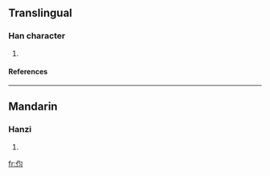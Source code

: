 ==Translingual==
===Han character===
{{Han char|rad=人|as=04|sn=6|four=|canj=人心戈一 (OPIM), 人心一一 (OPMM)}}
# {{defn|Han}}
====References====
{{Han ref|kx=0096.121|hdz=10124.160|uh=4F28|ud=20264}}
----
==Mandarin==
===Hanzi===
{{cmn-hanzi|pin=[[wèi]] (wei4), [[xùn]] (xun4)|wg=wei<sup>4</sup>, hsün<sup>4</sup>}}
# {{defn|Mandarin}}




[[fr:伨]]